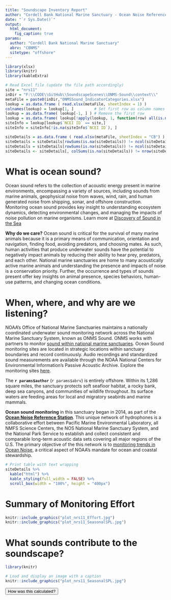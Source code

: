 ```yaml
---
title: "Soundscape Inventory Report"
author: "Cordell Bank National Marine Sanctuary - Ocean Noise Reference Station"
date: "`r Sys.Date()`"
output: 
  html_document: 
    fig_caption: true
params:
  author: "Cordell Bank National Marine Sanctuary"
  abrv: "CBNMS"
  sitetype: "offshore"
---
```


```r
library(xlsx)
library(knitr)
library(kableExtra)

# Read Excel file (update the file path accordingly)
site = "nrs11"
inDir = "F:\\CODE\\GitHub\\SoundscapeScenes\\ONMS-Sound\\context\\"
metaFile = paste0(inDir,"ONMSSound_IndicatorCategories.xlsx")
lookup = as.data.frame ( read.xlsx(metaFile, sheetIndex = 1) )
colnames(lookup) = lookup[1, ]         # Set first row as column names
lookup = as.data.frame( lookup[-1, ] ) # Remove the first row
lookup = as.data.frame( lookup[!apply(lookup, 1, function(row) all(is.na(row))), ] )
siteInfo = lookup[lookup$`NCEI ID` == site,]
siteInfo = siteInfo[!is.na(siteInfo$`NCEI ID`), ]

siteDetails = as.data.frame ( read.xlsx(metaFile, sheetIndex = "CB") )
siteDetails = siteDetails[rowSums(is.na(siteDetails)) != ncol(siteDetails), ]
siteDetails = siteDetails[rowSums(is.na(siteDetails)) != ncol(siteDetails), ]
siteDetails <- siteDetails[, colSums(is.na(siteDetails)) != nrow(siteDetails)]

```

# **What is ocean sound?**
Ocean sound refers to the collection of acoustic energy present in marine environments, encompassing a variety of sources, including sounds from marine animals, geophysical noise from waves, wind, rain, and human generated noise from shipping, sonar, and offshore construction. Monitoring ocean sound provides key insight to understanding ecosystem dynamics, detecting environmental changes, and managing the impacts of noise pollution on marine organisms. Learn more at [Discovery of Sound in the Sea](https://dosits.org/)

**Why do we care?** Ocean sound is critical for the survival of many marine animals because it is a primary means of communication, orientation and navigation, finding food, avoiding predators, and choosing mates. As such, human activities that produce underwater sounds have the potential to negatively impact animals by reducing their ability to hear prey, predators, and each other. National marine sanctuaries are home to many acoustically active marine animals and understanding the presence and impacts of noise is a conservation priority. Further, the occurrence and types of sounds present offer key insights on animal presence, species behaviors, human-use patterns, and changing ocean conditions. 

# **When, where, and why are we listening?**
NOAA’s Office of National Marine Sanctuaries maintains a nationally coordinated underwater sound monitoring network across the National Marine Sanctuary System, known as ONMS Sound. ONMS works with partners to monitor [sound within national marine sanctuaries](https://sanctuaries.noaa.gov/science/monitoring/sound/). Ocean Sound monitoring sites are located in strategic locations within sanctuary boundaries and record continuously. Audio recordings and standardized sound measurements are available through the NOAA National Centers for Environmental Information’s Passive Acoustic Archive. Explore the monitoring sites [here](https://www.ncei.noaa.gov/maps/passive-acoustic-data/).

The **`r params$author`** (`r params$abrv`) is entirely offshore. Within its 1,286 square miles, the sanctuary protects soft seafloor habitat, a rocky bank, deep sea canyons, and communities of wildlife throughout. Its surface waters are feeding areas for local and migratory seabirds and marine mammals. 

**Ocean sound monitoring** in this sanctuary began in 2014, as part of the [**Ocean Noise Reference Station**](https://www.pmel.noaa.gov/acoustics/noaanps-ocean-noise-reference-station-network). This unique network of hydrophones is a collaborative effort between Pacific Marine Environmental Laboratory, all NMFS Science Centers, the NOS National Marine Sanctuary System, and the National Park Service to establish and collect consistent and comparable long-term acoustic data sets covering all major regions of the U.S. The primary objective of the this network is to [monitoring trends in Ocean Noise](https://www.sciencedirect.com/science/article/pii/S0308597X17306309), a critical aspect of NOAA's mandate for ocean and coastal stewardship.

```r
# Print table with text wrapping
siteDetails %>% 
  kable("html") %>% 
  kable_styling(full_width = FALSE) %>% 
  scroll_box(width = "100%", height = "400px")
```
# **Summary of Monitoring Effort**
```r
knitr::include_graphics("plot_nrs11_Effort.jpg")
knitr::include_graphics("plot_nrs11_SeasonalSPL.jpg")
```

# **What sounds contribute to the soundscape?**
```r
library(knitr)

# Load and display an image with a caption
knitr::include_graphics("plot_nrs11_SeasonalSPL.jpg")

```

<button onclick="document.getElementById('infoModal').showModal()">
  How was this calculated?
</button>

<dialog id="infoModal">
  <p>The median power spectral densities (PSD) for all hours across all years are calculated from calibrated audio data using community software tools: 
    <a href="https://github.com/MarineBioAcousticsRC/Triton/tree/master" target="_blank">Triton Soundscape Metrics</a>, 
    <a href="https://pubs.aip.org/asa/jel/article/1/1/011203/219719" target="_blank">MANTA</a>, or 
    <a href="https://github.com/lifewatch/pypam" target="_blank">PyPAM</a>. 
    Triton software calculates the one-third octave band sound pressure levels by integration of PSD levels with a 1 Hz/1 second resolution and a median was used to calculate hourly values over no less than 1,800 1-s values for that hour and converted to decibels (dB re 1 μPa). MANTA and PYPAM software calculates power spectral density (PSD) levels per minute (μPa²) within the hybrid milledecade frequency bands. 
    <a href="https://cran.r-project.org/web/packages/PAMscapes/index.html" target="_blank">PAMscapes</a> was used to calculate the median for each hour within one-third octave bands. These values were then converted to 1-Hz resolution to match the wind model results by converting to pressure and dividing by the band width before converting back to sound spectrum levels in decibels (dB re 1 μPa/Hz).
  </p>
  <button onclick="document.getElementById('infoModal').close()">Close</button>
</dialog>
